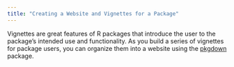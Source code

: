 ```yaml
---
title: "Creating a Website and Vignettes for a Package"
---
```


Vignettes are great features of R packages that introduce the user to the package’s intended use and functionality. As you build a series of vignettes for package users, you can organize them into a website using the [pkgdown](https://pkgdown.r-lib.org/) package.
